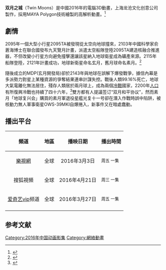 {{Infobox animanga/Headerofja
|title= 双月之城
|image= 
|size=
|caption= 
|japanese= 
|english= Twin Moons
|kana= 
|romaji= 
|genre= [[科幻|科幻]]、冒险
}}
{{Infobox animanga/OVA
|ONA= 是
|標題= 
|圖像= 
|原案=朱鸣
|原作= 王惠智
|總導演= 朱鸣
|監督= 
|劇本統籌= 朱萬林
|編劇= 徐靜
|人物原案=
|人物設定= 
|機械設定= 
|音樂=  
|音樂製作= 趙路、戴超行
|動畫製作= 上海龙沧文化
|製作= 黃匯欣
|代理發行= 
|開始= 2016年3月4日
|結束= 
|網路= {{flagicon|PRC}} [[樂視網|樂視網]]
|話數= 第1季12集
|其他= 
|版權= 上海龙沧文化
}}
{{Infobox animanga/Footerofja}}
'''双月之城'''（Twin Moons）是中國2016年的電腦3D動畫，上海龙沧文化创意公司製作，採用MAYA Polygon技術繪製的高解析動畫。<ref>{{Cite web |url=http://comic.qq.com/a/20150702/017945.htm |title=國產動漫展露頭角 |accessdate=2016-08-11 |archive-date=2016-09-17 |archive-url=https://web.archive.org/web/20160917121736/http://comic.qq.com/a/20150702/017945.htm |dead-url=no }}</ref>

==劇情==
2095年一個大型小行星2095TA被發現從太空向地球撞來，2103年中國科學家俞蒼海博士在聯合國發布九天覽月計畫，派遣太空船隊登陸2095TA建造核融合推進器，不但改變小行星方向避免撞擊還讓該星納入地球衛星成為礦產來源。2115年船隊登陸，2121年計畫成功，地球新衛星命名玄月，舊月球命名素月。<ref>{{Cite web |url=http://www.cnacg.cc/longcang/ |title=双月之城官網 |accessdate=2016-08-11 |archive-date=2016-07-29 |archive-url=https://web.archive.org/web/20160729141803/http://www.cnacg.cc/longcang/ |dead-url=yes }}</ref>

隨後成立的MDP(玄月開發局)卻於2143年與地球在誤解下爆發戰爭，據信內幕是多派勢力對星上某種資源的爭奪結果連串計謀失控。戰後人類99.16%死亡，地球大氣電離化無法居住，殘存人類居於兩月球上，成為兩個[[冷戰|冷戰]]國家，2200年[[人口|人口]]有所復興冷戰也持續了四十六年，<ref>{{Cite web |url=http://games.sina.com.cn/ol/n/dlwyxw/2016-03-16/fxqhmvc2521993.shtml |title=新浪-國產科幻大作 |accessdate=2016-08-11 |archive-date=2016-08-22 |archive-url=https://web.archive.org/web/20160822040933/http://games.sina.com.cn/ol/n/dlwyxw/2016-03-16/fxqhmvc2521993.shtml |dead-url=no }}</ref>雙方都有人提議签订“双月和平协议”，然而素月「地球复兴会」購買的素月軍退役星艦光复十一号卻在潛入作戰時誤中陷阱，被核動力無人軍事衛星OWS-39MKI自爆捲入，新事件又在暗處蠢動。

==播出平台==
{| class="wikitable"
|-
!頻道||地區||播映日期||播出時間
|- 
|<center>[[樂視網|樂視網]]||全球||<center>2016年3月3日||<small>周五 一集 </small>
|-
|<center>搜狐視頻||全球||<center>2016年4月21日||<small>周三 一集 </small>
|-
|<center>[[爱奇艺|爱奇艺]]vip频道||全球||<center>2016年3月27日||<small>周五 一集 </small>
|-
|}

==参考文献==
{{reflist}}

[[Category:2016年中国动画影集|Category:2016年中国动画影集]]
[[Category:網絡動畫|Category:網絡動畫]]